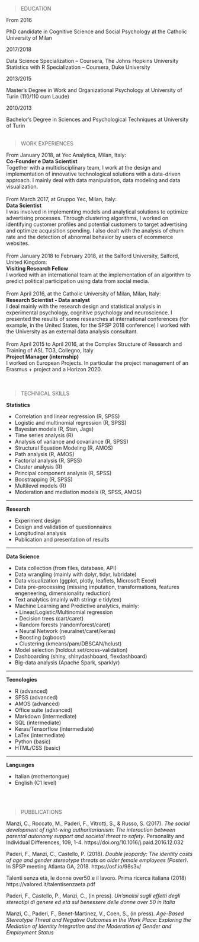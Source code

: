 
<br><br> 


> EDUCATION

From 2016  

PhD candidate in Cognitive Science and Social Psychology at the Catholic University of Milan

2017/2018  

Data Science Specialization – Coursera, The Johns Hopkins University
Statistics with R Specialization – Coursera, Duke University

2013/2015  

Master’s Degree in Work and Organizational Psychology at University of Turin (110/110 cum Laude)

2010/2013  

Bachelor’s Degree in Sciences and Psychological Techniques at University of Turin
<br><br>

> WORK EXPERIENCES

From January 2018, at Yec Analytica, Milan, Italy:  
**Co-Founder e Data Scientist**   
Together with a multidisciplinary team, I work at the design and implementation of innovative technological solutions with a data-driven approach. I mainly deal with data manipulation, data modeling and data visualization.
<br><br>
From March 2017, at Gruppo Yec, Milan, Italy:  
**Data Scientist**    
I was involved in implementing models and analytical solutions to optimize advertising processes. Through clustering algorithms, I worked on identifying customer profiles and potential customers to target advertising and optimize acquisition spending. I also dealt with the analysis of churn rate and the detection of abnormal behavior by users of ecommerce websites.
<br><br>
From January 2018 to February 2018, at the Salford University, Salford, United Kingdom:  
**Visiting Research Fellow**  
I worked with an international team at the implementation of an algorithm to predict political participation using data from social media.
<br><br>
From April 2016, at the Catholic University of Milan, Milan, Italy:   
**Research Scientist - Data analyst**  
I deal mainly with the research design and statistical analysis in experimental psychology, cognitive psychology and neuroscience. I presented the results of some researches at international conferences (for example, in the United States, for the SPSP 2018 conference)
I worked with the University as an external data analysis consultant.
<br><br>
From April 2015 to April 2016, at the Complex Structure of Research and Training of ASL TO3, Collegno, Italy  
**Project Manager (internship)**  
I worked on European Projects. In particular the project management of an Erasmus + project and a Horizon 2020.  
<br><br>

> TECHNICAL SKILLS
 
**Statistics**
 
- Correlation and linear regression  (R, SPSS)  
- Logistic and multinomial regression  (R, SPSS)  
- Bayesian models  (R, Stan, Jags)  
- Time series analysis (R)  
- Analysis of variance and covariance (R, SPSS)  
- Structural Equation Modeling (R, AMOS)
- Path analysis (R, AMOS)  
- Factorial analysis (R, SPSS)  
- Cluster analysis (R)  
- Principal component analysis (R, SPSS)  
- Boostrapping (R, SPSS)  
- Multilevel models (R)  
- Moderation and mediation models (R, SPSS, AMOS)
 
***

**Research**
 
- Experiment design   
- Design and validation of questionnaires  
- Longitudinal analysis  
- Publication and presentation of results  

***

**Data Science**  

- Data collection (from files, database, API)  
- Data wrangling (mainly with dplyr, tidyr, lubridate)  
- Data visualization (ggplot, plotly, leaflets, Microsoft Excel)  
- Data pre-processing (missing imputation, transformations, features engeneering, dimensionality reduction)  
- Text analytics (mainly with stringr e tidytex)  
- Machine Learning and Predictive analytics, mainly:  
•	Linear/Logistic/Multinomial regression  
•	Decision trees (cart/caret)  
•	Random forests (randomforest/caret)  
•	Neural Network (neuralnet/caret/keras)  
•	Boosting (xgboost)  
•	Clustering (kmeans/pam/DBSCAN/hclust)  
- Model selection (holdout set/cross-validation)  
- Dashboarding (shiny, shinydashboard, flexdashboard)  
- Big-data analysis (Apache Spark, sparklyr)

***

**Tecnologies**
 
- R (advanced)  
- SPSS (advanced)  
- AMOS (advanced)
- Office suite (advanced) 
- Markdown (intermediate)  
- SQL (intermediate)  
- Keras/Tensorflow (intermediate)  
- LaTex (intermediate)  
- Python (basic)  
- HTML/CSS (basic)  

***

**Languages**  

- Italian (mothertongue)  
- English (C1 level)   

<br><br> 

> PUBBLICATIONS  


Manzi, C., Roccato, M., Paderi, F., Vitrotti, S., & Russo, S. (2017). _The social development of right-wing authoritarianism: The interaction between parental autonomy support and societal threat to safety_. Personality and Individual Differences, 109, 1-4. https://doi.org/10.1016/j.paid.2016.12.032  
  
  
Paderi, F., Manzi, C., Castello, P. (2018). _Double jeopardy: The identity costs of age and gender stereotype threats on older female employees (Poster)_. In SPSP meeting Atlanta GA, 2018. https://osf.io/98s3v/  
  
  
Talenti senza età, le donne over50 e il lavoro. Prima ricerca italiana (2018) https://valored.it/talentisenzaeta.pdf  
  
  
Paderi, F., Castello, P., Manzi, C., (in press). _Un’analisi sugli effetti degli stereotipi di genere ed età sul benessere delle donne over 50 in Italia_
  
  
Manzi, C., Paderi, F., Benet-Martinez, V., Coen, S., (in press). _Age-Based Stereotype Threat and Negative Outcomes in the Work Place: Exploring the Mediation of Identity Integration and the Moderation of Gender and Employment Status_


 






